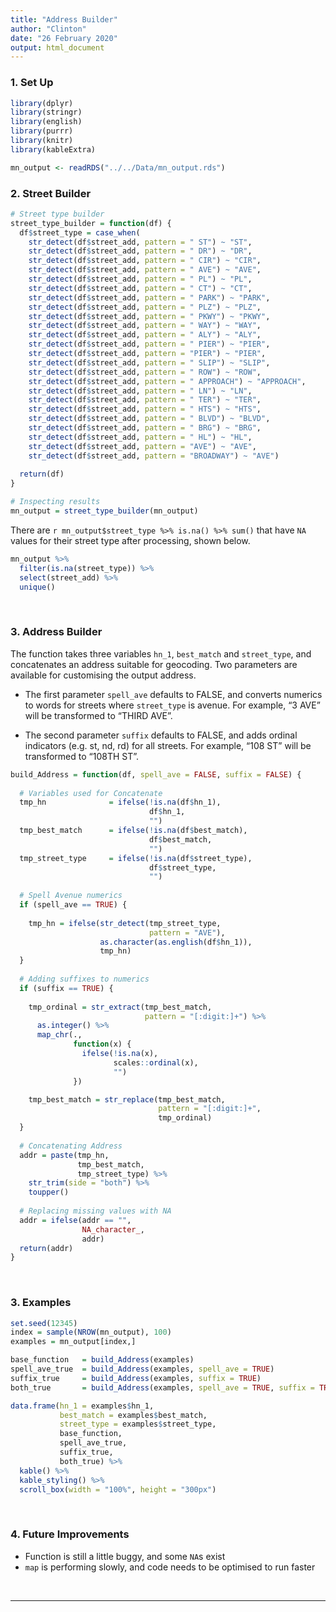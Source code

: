 ```yaml
---
title: "Address Builder"
author: "Clinton"
date: "26 February 2020"
output: html_document
---
```


### 1. Set Up

```r
library(dplyr)
library(stringr)
library(english)
library(purrr)
library(knitr)
library(kableExtra)

mn_output <- readRDS("../../Data/mn_output.rds")
```

### 2. Street Builder

```r
# Street type builder
street_type_builder = function(df) {
  df$street_type = case_when(
    str_detect(df$street_add, pattern = " ST") ~ "ST",
    str_detect(df$street_add, pattern = " DR") ~ "DR",
    str_detect(df$street_add, pattern = " CIR") ~ "CIR",
    str_detect(df$street_add, pattern = " AVE") ~ "AVE",
    str_detect(df$street_add, pattern = " PL") ~ "PL",
    str_detect(df$street_add, pattern = " CT") ~ "CT",
    str_detect(df$street_add, pattern = " PARK") ~ "PARK",
    str_detect(df$street_add, pattern = " PLZ") ~ "PLZ",
    str_detect(df$street_add, pattern = " PKWY") ~ "PKWY",
    str_detect(df$street_add, pattern = " WAY") ~ "WAY",
    str_detect(df$street_add, pattern = " ALY") ~ "ALY",
    str_detect(df$street_add, pattern = " PIER") ~ "PIER",
    str_detect(df$street_add, pattern = "PIER") ~ "PIER",
    str_detect(df$street_add, pattern = " SLIP") ~ "SLIP",
    str_detect(df$street_add, pattern = " ROW") ~ "ROW",
    str_detect(df$street_add, pattern = " APPROACH") ~ "APPROACH",
    str_detect(df$street_add, pattern = " LN") ~ "LN",
    str_detect(df$street_add, pattern = " TER") ~ "TER",
    str_detect(df$street_add, pattern = " HTS") ~ "HTS",
    str_detect(df$street_add, pattern = " BLVD") ~ "BLVD",
    str_detect(df$street_add, pattern = " BRG") ~ "BRG",
    str_detect(df$street_add, pattern = " HL") ~ "HL",
    str_detect(df$street_add, pattern = "AVE") ~ "AVE",
    str_detect(df$street_add, pattern = "BROADWAY") ~ "AVE")
  
  return(df)
}
```


```r
# Inspecting results
mn_output = street_type_builder(mn_output)
```

There are `r mn_output$street_type %>% is.na() %>% sum()` that have `NA` values for their street type after processing, shown below.

```r
mn_output %>%
  filter(is.na(street_type)) %>%
  select(street_add) %>%
  unique()
```

<br>

### 3. Address Builder

The function takes three variables `hn_1`, `best_match` and `street_type`, and concatenates an address suitable for geocoding. Two parameters are available for customising the output address. 

* The first parameter `spell_ave` defaults to FALSE, and converts numerics to words for streets where `street_type` is avenue. For example, "3 AVE" will be transformed to "THIRD AVE".

* The second parameter `suffix` defaults to FALSE, and adds ordinal indicators (e.g. st, nd, rd) for all streets. For example, "108 ST" will be transformed to "108TH ST".

```r
build_Address = function(df, spell_ave = FALSE, suffix = FALSE) {
  
  # Variables used for Concatenate
  tmp_hn              = ifelse(!is.na(df$hn_1),
                               df$hn_1,
                               "")
  tmp_best_match      = ifelse(!is.na(df$best_match),
                               df$best_match,
                               "")
  tmp_street_type     = ifelse(!is.na(df$street_type),
                               df$street_type,
                               "")
  
  # Spell Avenue numerics
  if (spell_ave == TRUE) {
    
    tmp_hn = ifelse(str_detect(tmp_street_type, 
                               pattern = "AVE"),
                    as.character(as.english(df$hn_1)),
                    tmp_hn)
  }
  
  # Adding suffixes to numerics
  if (suffix == TRUE) {
    
    tmp_ordinal = str_extract(tmp_best_match, 
                              pattern = "[:digit:]+") %>%
      as.integer() %>%
      map_chr(., 
              function(x) {
                ifelse(!is.na(x),
                       scales::ordinal(x),
                       "")
              })

    tmp_best_match = str_replace(tmp_best_match, 
                                 pattern = "[:digit:]+",
                                 tmp_ordinal)
  }
  
  # Concatenating Address
  addr = paste(tmp_hn, 
               tmp_best_match, 
               tmp_street_type) %>%
    str_trim(side = "both") %>%
    toupper()
  
  # Replacing missing values with NA
  addr = ifelse(addr == "",
                NA_character_,
                addr)
  return(addr)
}
```

<br>

### 3. Examples

```r
set.seed(12345)
index = sample(NROW(mn_output), 100)
examples = mn_output[index,]

base_function   = build_Address(examples)
spell_ave_true  = build_Address(examples, spell_ave = TRUE)
suffix_true     = build_Address(examples, suffix = TRUE)
both_true       = build_Address(examples, spell_ave = TRUE, suffix = TRUE)

data.frame(hn_1 = examples$hn_1,
           best_match = examples$best_match,
           street_type = examples$street_type, 
           base_function, 
           spell_ave_true,
           suffix_true,
           both_true) %>%
  kable() %>%
  kable_styling() %>%
  scroll_box(width = "100%", height = "300px")
```

<br>

### 4. Future Improvements

* Function is still a little buggy, and some `NA`s exist
* `map` is performing slowly, and code needs to be optimised to run faster

<br>

***
